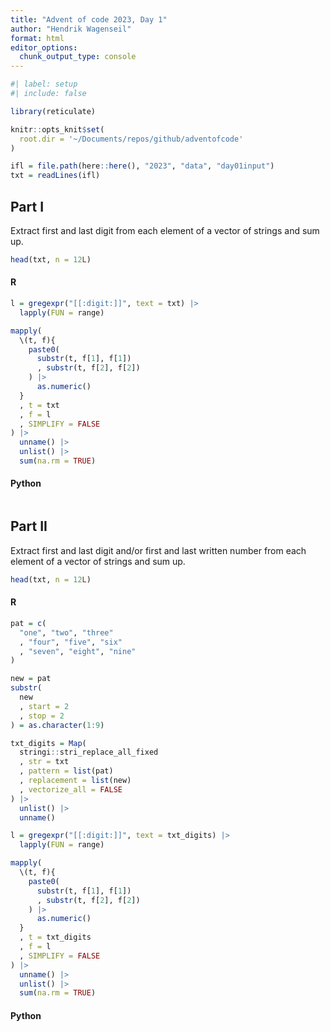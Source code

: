 ```yaml
---
title: "Advent of code 2023, Day 1"
author: "Hendrik Wagenseil"
format: html
editor_options: 
  chunk_output_type: console
---
```


```r
#| label: setup
#| include: false

library(reticulate)

knitr::opts_knit$set(
  root.dir = '~/Documents/repos/github/adventofcode'
)

ifl = file.path(here::here(), "2023", "data", "day01input")
txt = readLines(ifl)
```


::: {.panel-tabset}

## Part I

Extract first and last digit from each element of a vector of strings and 
sum up. 

```r
head(txt, n = 12L)
```

::: {.panel-tabset}

#### R


```r
l = gregexpr("[[:digit:]]", text = txt) |> 
  lapply(FUN = range) 

mapply(
  \(t, f){
    paste0(
      substr(t, f[1], f[1])
      , substr(t, f[2], f[2])
    ) |> 
      as.numeric()
  }
  , t = txt
  , f = l
  , SIMPLIFY = FALSE
) |> 
  unname() |> 
  unlist() |> 
  sum(na.rm = TRUE)
```

#### Python

```python
```

:::


## Part II

Extract first and last digit and/or first and last written number from each 
element of a vector of strings and sum up. 

```r
head(txt, n = 12L)
```

::: {.panel-tabset}

#### R

```r
pat = c(
  "one", "two", "three"
  , "four", "five", "six"
  , "seven", "eight", "nine"
)

new = pat 
substr(
  new
  , start = 2
  , stop = 2
) = as.character(1:9)

txt_digits = Map(
  stringi::stri_replace_all_fixed
  , str = txt
  , pattern = list(pat)
  , replacement = list(new)
  , vectorize_all = FALSE
) |> 
  unlist() |> 
  unname()

l = gregexpr("[[:digit:]]", text = txt_digits) |> 
  lapply(FUN = range) 

mapply(
  \(t, f){
    paste0(
      substr(t, f[1], f[1])
      , substr(t, f[2], f[2])
    ) |> 
      as.numeric()
  }
  , t = txt_digits
  , f = l
  , SIMPLIFY = FALSE
) |> 
  unname() |> 
  unlist() |> 
  sum(na.rm = TRUE)
```

#### Python

```python
```

:::

:::
